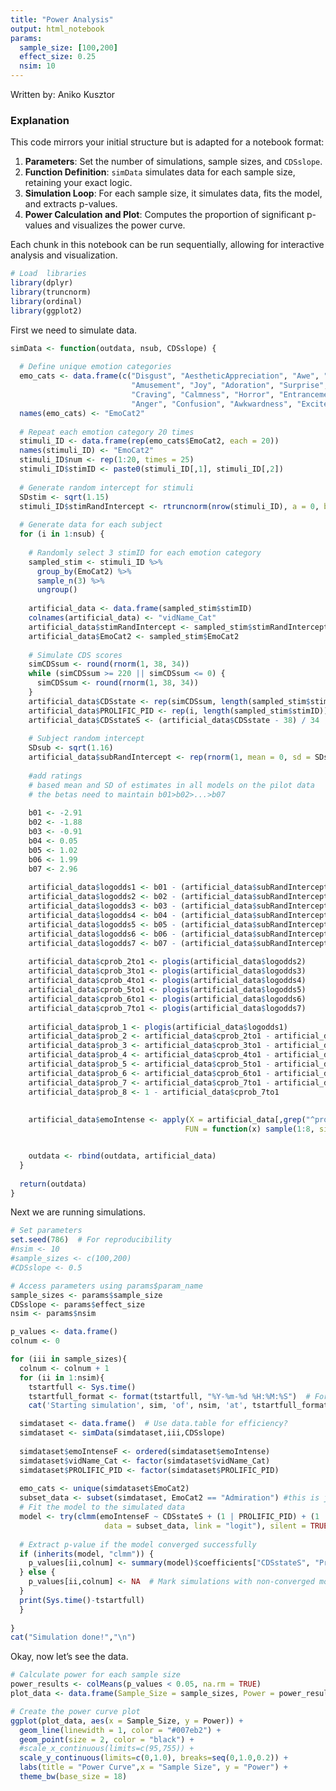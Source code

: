 ```yaml
---
title: "Power Analysis"
output: html_notebook
params:
  sample_size: [100,200]
  effect_size: 0.25
  nsim: 10
---
```

Written by: Aniko Kusztor

### Explanation
This code mirrors your initial structure but is adapted for a notebook format:

1. **Parameters**: Set the number of simulations, sample sizes, and `CDSslope`.
2. **Function Definition**: `simData` simulates data for each sample size, retaining your exact logic.
3. **Simulation Loop**: For each sample size, it simulates data, fits the model, and extracts p-values.
4. **Power Calculation and Plot**: Computes the proportion of significant p-values and visualizes the power curve.

Each chunk in this notebook can be run sequentially, allowing for interactive analysis and visualization.


```r
# Load  libraries
library(dplyr)
library(truncnorm)
library(ordinal)
library(ggplot2)
```

First we need to simulate data. 

```r
simData <- function(outdata, nsub, CDSslope) {
  
  # Define unique emotion categories
  emo_cats <- data.frame(c("Disgust", "AestheticAppreciation", "Awe", "Boredom", "Fear", "Romance",
                           "Amusement", "Joy", "Adoration", "Surprise", "Interest", "Sadness",
                           "Craving", "Calmness", "Horror", "Entrancement", "Anxiety", "EmpathicPain",
                           "Anger", "Confusion", "Awkwardness", "Excitement", "Admiration", "Relief", "Satisfaction"))
  names(emo_cats) <- "EmoCat2"
  
  # Repeat each emotion category 20 times
  stimuli_ID <- data.frame(rep(emo_cats$EmoCat2, each = 20))
  names(stimuli_ID) <- "EmoCat2"
  stimuli_ID$num <- rep(1:20, times = 25)
  stimuli_ID$stimID <- paste0(stimuli_ID[,1], stimuli_ID[,2])
  
  # Generate random intercept for stimuli
  SDstim <- sqrt(1.15)
  stimuli_ID$stimRandIntercept <- rtruncnorm(nrow(stimuli_ID), a = 0, b = Inf, mean = 0, sd = SDstim)
  
  # Generate data for each subject
  for (i in 1:nsub) {
    
    # Randomly select 3 stimID for each emotion category
    sampled_stim <- stimuli_ID %>%
      group_by(EmoCat2) %>%
      sample_n(3) %>%
      ungroup()
    
    artificial_data <- data.frame(sampled_stim$stimID)
    colnames(artificial_data) <- "vidName_Cat"
    artificial_data$stimRandIntercept <- sampled_stim$stimRandIntercept
    artificial_data$EmoCat2 <- sampled_stim$EmoCat2
    
    # Simulate CDS scores
    simCDSsum <- round(rnorm(1, 38, 34))
    while (simCDSsum >= 220 || simCDSsum <= 0) { 
      simCDSsum <- round(rnorm(1, 38, 34)) 
    }
    artificial_data$CDSstate <- rep(simCDSsum, length(sampled_stim$stimID))
    artificial_data$PROLIFIC_PID <- rep(i, length(sampled_stim$stimID))
    artificial_data$CDSstateS <- (artificial_data$CDSstate - 38) / 34
    
    # Subject random intercept
    SDsub <- sqrt(1.16)
    artificial_data$subRandIntercept <- rep(rnorm(1, mean = 0, sd = SDsub), length(sampled_stim$stimID))
    
    #add ratings
    # based mean and SD of estimates in all models on the pilot data 
    # the betas need to maintain b01>b02>...>b07
    
    b01 <- -2.91
    b02 <- -1.88
    b03 <- -0.91
    b04 <- 0.05
    b05 <- 1.02
    b06 <- 1.99
    b07 <- 2.96
    
    artificial_data$logodds1 <- b01 - (artificial_data$subRandIntercept + artificial_data$stimRandIntercept + ((CDSslope) * (artificial_data$CDSstateS)))
    artificial_data$logodds2 <- b02 - (artificial_data$subRandIntercept + artificial_data$stimRandIntercept + ((CDSslope) * (artificial_data$CDSstateS)))
    artificial_data$logodds3 <- b03 - (artificial_data$subRandIntercept + artificial_data$stimRandIntercept + ((CDSslope) * (artificial_data$CDSstateS)))
    artificial_data$logodds4 <- b04 - (artificial_data$subRandIntercept + artificial_data$stimRandIntercept + ((CDSslope) * (artificial_data$CDSstateS)))
    artificial_data$logodds5 <- b05 - (artificial_data$subRandIntercept + artificial_data$stimRandIntercept + ((CDSslope) * (artificial_data$CDSstateS)))
    artificial_data$logodds6 <- b06 - (artificial_data$subRandIntercept + artificial_data$stimRandIntercept + ((CDSslope) * (artificial_data$CDSstateS)))
    artificial_data$logodds7 <- b07 - (artificial_data$subRandIntercept + artificial_data$stimRandIntercept + ((CDSslope) * (artificial_data$CDSstateS)))
    
    artificial_data$cprob_2to1 <- plogis(artificial_data$logodds2)
    artificial_data$cprob_3to1 <- plogis(artificial_data$logodds3)
    artificial_data$cprob_4to1 <- plogis(artificial_data$logodds4)
    artificial_data$cprob_5to1 <- plogis(artificial_data$logodds5)
    artificial_data$cprob_6to1 <- plogis(artificial_data$logodds6)
    artificial_data$cprob_7to1 <- plogis(artificial_data$logodds7)
    
    artificial_data$prob_1 <- plogis(artificial_data$logodds1)
    artificial_data$prob_2 <- artificial_data$cprob_2to1 - artificial_data$prob_1
    artificial_data$prob_3 <- artificial_data$cprob_3to1 - artificial_data$cprob_2to1
    artificial_data$prob_4 <- artificial_data$cprob_4to1 - artificial_data$cprob_3to1
    artificial_data$prob_5 <- artificial_data$cprob_5to1 - artificial_data$cprob_4to1
    artificial_data$prob_6 <- artificial_data$cprob_6to1 - artificial_data$cprob_5to1
    artificial_data$prob_7 <- artificial_data$cprob_7to1 - artificial_data$cprob_6to1
    artificial_data$prob_8 <- 1 - artificial_data$cprob_7to1
    
    
    artificial_data$emoIntense <- apply(X = artificial_data[,grep("^prob_", names(artificial_data))], MARGIN = 1, # MARGIN = 1 indicates you are applying FUN per rows 
                                       FUN = function(x) sample(1:8, size = 1, prob = x))


    outdata <- rbind(outdata, artificial_data)
  }
  
  return(outdata)
}

```

Next we are running simulations. 

```r
# Set parameters
set.seed(786)  # For reproducibility
#nsim <- 10
#sample_sizes <- c(100,200)
#CDSslope <- 0.5

# Access parameters using params$param_name
sample_sizes <- params$sample_size
CDSslope <- params$effect_size
nsim <- params$nsim

p_values <- data.frame()
colnum <- 0

for (iii in sample_sizes){
  colnum <- colnum + 1
  for (ii in 1:nsim){
    tstartfull <- Sys.time()
    tstartfull_format <- format(tstartfull, "%Y-%m-%d %H:%M:%S")  # Force readable format
    cat('Starting simulation', sim, 'of', nsim, 'at', tstartfull_format, '\n')

  simdataset <- data.frame()  # Use data.table for efficiency?
  simdataset <- simData(simdataset,iii,CDSslope)
  
  simdataset$emoIntenseF <- ordered(simdataset$emoIntense)
  simdataset$vidName_Cat <- factor(simdataset$vidName_Cat)
  simdataset$PROLIFIC_PID <- factor(simdataset$PROLIFIC_PID)
  
  emo_cats <- unique(simdataset$EmoCat2)
  subset_data <- subset(simdataset, EmoCat2 == "Admiration") #this is just a random choice
  # Fit the model to the simulated data
  model <- try(clmm(emoIntenseF ~ CDSstateS + (1 | PROLIFIC_PID) + (1 | vidName_Cat), 
                     data = subset_data, link = "logit"), silent = TRUE)
  
  # Extract p-value if the model converged successfully
  if (inherits(model, "clmm")) {
    p_values[ii,colnum] <- summary(model)$coefficients["CDSstateS", "Pr(>|z|)"]
  } else {
    p_values[ii,colnum] <- NA  # Mark simulations with non-converged models
  }
  print(Sys.time()-tstartfull)
  }
  
}
cat("Simulation done!","\n")


```

Okay, now let's see the data. 

```r

# Calculate power for each sample size
power_results <- colMeans(p_values < 0.05, na.rm = TRUE)
plot_data <- data.frame(Sample_Size = sample_sizes, Power = power_results)

# Create the power curve plot
ggplot(plot_data, aes(x = Sample_Size, y = Power)) +
  geom_line(linewidth = 1, color = "#007eb2") +
  geom_point(size = 2, color = "black") +
  #scale_x_continuous(limits=c(95,755)) +
  scale_y_continuous(limits=c(0,1.0), breaks=seq(0,1.0,0.2)) +
  labs(title = "Power Curve",x = "Sample Size", y = "Power") +
  theme_bw(base_size = 18)

```






